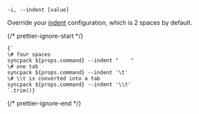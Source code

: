 ```
-i, --indent [value]
```

Override your [indent](/config/indent) configuration, which is 2 spaces by default.

{/* prettier-ignore-start */}
<pre><code>{`
\# four spaces
syncpack ${props.command} --indent "    "
\# one tab
syncpack ${props.command} --indent '\t'
\# \\t is converted into a tab
syncpack ${props.command} --indent '\\t'
`.trim()}</code></pre>
{/* prettier-ignore-end */}
